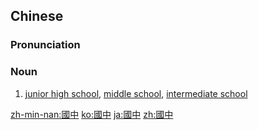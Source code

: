 ==Chinese==
{{zh-forms|s=国中}}

===Pronunciation===
{{zh-pron
|m=guózhōng
|cat=n
}}

===Noun===
{{zh-noun}}

# {{lb|zh|Taiwan}} [[junior high school]], [[middle school]], [[intermediate school]]

[[zh-min-nan:國中]]
[[ko:國中]]
[[ja:國中]]
[[zh:國中]]